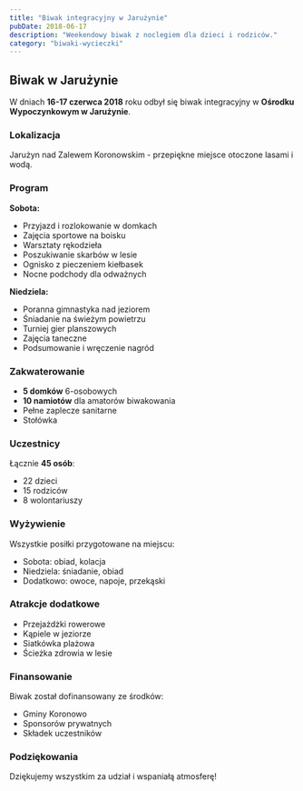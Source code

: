 ```yaml
---
title: "Biwak integracyjny w Jarużynie"
pubDate: 2018-06-17
description: "Weekendowy biwak z noclegiem dla dzieci i rodziców."
category: "biwaki-wycieczki"
---
```


## Biwak w Jarużynie

W dniach **16-17 czerwca 2018** roku odbył się biwak integracyjny w **Ośrodku Wypoczynkowym w Jarużynie**.

### Lokalizacja

Jarużyn nad Zalewem Koronowskim - przepiękne miejsce otoczone lasami i wodą.

### Program

**Sobota:**
- Przyjazd i rozlokowanie w domkach
- Zajęcia sportowe na boisku
- Warsztaty rękodzieła
- Poszukiwanie skarbów w lesie
- Ognisko z pieczeniem kiełbasek
- Nocne podchody dla odważnych

**Niedziela:**
- Poranna gimnastyka nad jeziorem
- Śniadanie na świeżym powietrzu
- Turniej gier planszowych
- Zajęcia taneczne
- Podsumowanie i wręczenie nagród

### Zakwaterowanie

- **5 domków** 6-osobowych
- **10 namiotów** dla amatorów biwakowania
- Pełne zaplecze sanitarne
- Stołówka

### Uczestnicy

Łącznie **45 osób**:
- 22 dzieci
- 15 rodziców
- 8 wolontariuszy

### Wyżywienie

Wszystkie posiłki przygotowane na miejscu:
- Sobota: obiad, kolacja
- Niedziela: śniadanie, obiad
- Dodatkowo: owoce, napoje, przekąski

### Atrakcje dodatkowe

- Przejażdżki rowerowe
- Kąpiele w jeziorze
- Siatkówka plażowa
- Ścieżka zdrowia w lesie

### Finansowanie

Biwak został dofinansowany ze środków:
- Gminy Koronowo
- Sponsorów prywatnych
- Składek uczestników

### Podziękowania

Dziękujemy wszystkim za udział i wspaniałą atmosferę!